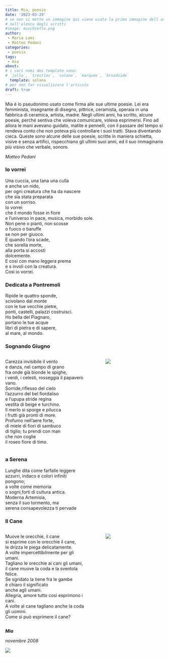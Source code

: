 ```yaml
---
title: Mia, poesie
date: '2023-03-29'
# se non si mette un immagine qui viene usata la prima immagine dell articolo
# nell'elenco degli scritti
#image: muschietto.png
author:
 - Maria Lami
 - Matteo Pedani
categories:
 - poesia
tags:
 - mia
about:
# i vari nomi dei template sono:
# `jolla`, `trestles`, `solana`, `marquee`, `broadside`
  template: solana
# per non far visualizzare l'articolo 
draft: true
---
```


Mia é lo pseudonimo usato come firma alle sue ultime poesie. Lei era femminista, insegnante di disegno, pittrice, ceramista, operaia in una fabbrica di ceramica, artista, madre. Negli ultimi anni, ha scritto, alcune poesie, perché sentiva che voleva comunicare, voleva esprimersi. Fino ad allora le mani avevano guidato, matite e pennelli, con il passare del tempo si rendeva conto che non poteva più controllare i suoi tratti. Stava diventando cieca. Queste sono alcune delle sue poesie, scritte in maniera schietta, visive e senza artifici, rispecchiano gli ultimi suoi anni, ed il suo immaginario più visivo che verbale, sonoro.

*Matteo Pedani*

### Io vorrei

Una cuccia, una tana una culla\
e anche un nido,\
per ogni creatura che ha da nascere\
che sia stata preparata\
con un sorriso.\
Io vorrei\
che il mondo fosse in fiore\
e l'universo in pace, musica, morbido sole.\
Non pene o pianti, non scosse\
o fuoco o baruffe\
se non per giuoco.\
E quando l'ora scade,\
che sorella morte,\
alla porta si accosti\
dolcemente.\
E così con mano leggera prema\
e s involi con la creatura.\
Così io vorrei.\

### Dedicata a Pontremoli

Ripide le quattro sponde,\
scivolano dal monte\
con le tue vecchie pietre,\
ponti, castelli, palazzi costruisci.\
Ho bella del Piagnaro,\
portano le tue acque\
libri di pietra e di sapere,\
al mare, al mondo.


### Sognando Giugno

::: columns
::: {.column width="55%"}
Carezza invisibile il vento\
e danza, nel campo di grano\
fra onde già bionde le spighe,\
i verdi, i celesti, rosseggia il papavero\
vano.\
Sorride,riflesso del cielo\
l'azzurro del bel fiordaliso\
e l'upupa stride regina\
vestita di beige e turchino.\
Il merlo si sporge e pilucca\
i frutti già pronti di more.\
Profumo nell'aere forte,\
di miele di fiori di sambuco\
di tiglio; tu prendi con man\
che non coglie\
il roseo fiore di timo.\
:::

::: {.column width="5%"}
<!-- empty column to create gap -->
:::

::: {.column width="40%"}
![](gallo_colori_piccolo.png)
:::
:::

### a Serena

Lunghe dita come farfalle leggere\
azzurri, indaco e colori infiniti\
pongono;\
a volte come memoria\
o sogni,forti di cultura antica.\
Moderna Artemisia,\
senza il suo tormento, ma\
serena consapevolezza ti pervade 


### Il Cane

::: columns
::: {.column width="55%"}
Muove le orecchie, il cane\
si esprime con le orecchie il cane,\
le drizza le piega delicatamente.\
A volte impercettibilmente per gli umani.\
Tagliano le orecchie ai cani gli umani,\
il cane muove la coda e la sventola\
felice.\
Se sgridato la tiene fra le gambe\
è chiaro il significato\
anche agli umani.\
Allegria, amore tutto così esprimono i cani.\
A volte al cane tagliano anche la coda\
gli uomini.\
Come si può esprimere il cane?\
:::

::: {.column width="5%"}
<!-- empty column to create gap -->
:::

::: {.column width="40%"}
![](scodato.png)
:::
:::

***Mia***

*novembre 2008*

![](muschietto.png){fig-alt="muschietto" fig-align="center"}
